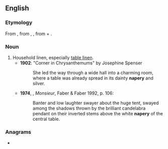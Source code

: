 ==English==

===Etymology===
From {{inh|en|enm|naperye}}, from {{der|en|xno|naperie}}, {{der|en|frm|naperie}}, from {{m|frm|nape}} + {{m|frm|-erie}}.

===Noun===
{{en-noun|~|naperies}}

# Household linen, especially [[table linen]].
#* '''1902''': "Corner in Chrysanthemums" by Josephine Spenser
#*: She led the way through a wide hall into a charming room, where a table was already spread in its dainty '''napery''' and silver.
#* '''1974''', {{w|Lawrence Durrell}}, ''Monsieur'', Faber & Faber 1992, p. 106:
#*: Banter and low laughter swayer about the huge tent, swayed among the shadows thrown by the brilliant candelabra pendant on their inverted stems above the white '''napery''' of the central table.

===Anagrams===
* {{anagrams|en|penary|pyrena}}